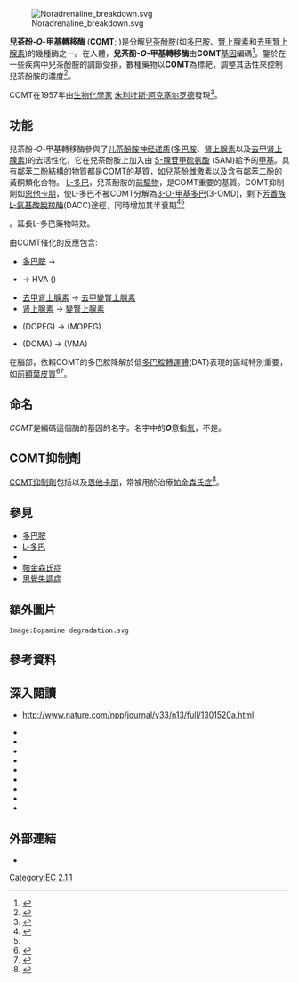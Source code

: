 {{PBB|geneid=1312}}
{{enzyme
| Name = catechol-''O''-methyltransferase
| EC_number = 2.1.1.6
| CAS_number = 9012-25-3
| IUBMB_EC_number = 2/1/1/6
| GO_code = 0016206
| image = 
| width = 
| caption = 
}}
[[File:Noradrenaline_breakdown.svg|thumb]]

'''兒茶酚-''O''-甲基轉移酶''' ('''COMT'''; {{EC number|2.1.1.6}})是分解[[兒茶酚胺|兒茶酚胺]](如[[多巴胺|多巴胺]]、[[腎上腺素|腎上腺素]]和[[去甲腎上腺素|去甲腎上腺素]])的幾種酶之一。在人體，'''兒茶酚-''O''-甲基轉移酶'''由'''COMT'''[[基因|基因]]編碼<ref name="pmid1572656">{{cite journal | vauthors = Grossman MH, Emanuel BS, Budarf ML | title = Chromosomal mapping of the human catechol-O-methyltransferase gene to 22q11.1-q11.2 | journal = Genomics | volume = 12 | issue = 4 | pages = 822–5 | date = April 1992 | pmid = 1572656 | doi = 10.1016/0888-7543(92)90316-K | url =  | issn =  }}</ref>。鑒於在一些疾病中兒茶酚胺的調節受損，數種藥物以'''COMT'''為標靶，調整其活性來控制兒茶酚胺的濃度<ref name="pmid11873938">{{cite journal | vauthors = Tai CH, Wu RM | title = Catechol-O-methyltransferase and Parkinson's disease | journal = Acta Med. Okayama | volume = 56 | issue = 1 | pages = 1–6 | date = February 2002 | pmid = 11873938 | doi =  | url =  | issn =  }}</ref>。

COMT在1957年由[[生物化學家|生物化學家]] [[朱利叶斯·阿克塞尔罗德|朱利叶斯·阿克塞尔罗德]]發現<ref name="pmid13467217">{{cite journal | vauthors = Axelrod J | title = O-Methylation of Epinephrine and Other Catechols in vitro and in vivo | journal = Science | volume = 126 | issue = 3270 | pages = 400–1 | date = August 1957 | pmid = 13467217 | doi = 10.1126/science.126.3270.400 | url =  | issn =  }}</ref>。

== 功能 ==

兒茶酚-''O''-甲基轉移酶參與了[[儿茶酚胺|儿茶酚胺]][[神经递质|神经递质]]([[多巴胺|多巴胺]]、[[肾上腺素|肾上腺素]]以及[[去甲肾上腺素|去甲肾上腺素]])的去活性化，它在兒茶酚胺上加入由 [[S-腺苷甲硫氨酸|S-腺苷甲硫氨酸]] (SAM)給予的[[甲基|甲基]]。具有[[鄰苯二酚|鄰苯二酚]]結構的物質都是COMT的[[基質|基質]]，如兒茶酚雌激素以及含有鄰苯二酚的黃酮類化合物。
[[L-多巴|L-多巴]]，兒茶酚胺的[[前驅物|前驅物]]，是COMT重要的基質。COMT抑制劑如[[恩他卡朋|恩他卡朋]]，使L-多巴不被COMT分解為[[3-O-甲基多巴|3-O-甲基多巴]](3-OMD)，剩下[[芳香族L-氨基酸脫羧酶|芳香族L-氨基酸脫羧酶]](DACC)途徑，同時增加其半衰期<ref name="PD">{{Cite journal
 | author = [[H._M._Ruottinen|H. M. Ruottinen]] & [[U._K._Rinne|U. K. Rinne]]
 | title = COMT inhibition in the treatment of Parkinson's disease
 | journal = [[Journal_of_neurology|Journal of neurology]]
 | volume = 245
 | issue = 11 Suppl 3
 | pages = P25–P34
 | date = 1998 November
 | pmid = 9808337
}}</ref><ref name="pmidhttp://www.ncbi.nlm.nih.gov/pubmed/9591519">{{cite journal| author=Goetz CG| title=Influence of COMT inhibition on levodopa pharmacology and therapy. | journal=Neurology | year= 1998 | volume= 50 | issue= 5 Suppl 5 | pages= S26-30 | pmid=9591519 | doi= | pmc= | url=http://www.ncbi.nlm.nih.gov/entrez/eutils/elink.fcgi?dbfrom=pubmed&tool=sumsearch.org/cite&retmode=ref&cmd=prlinks&id=9591519  }} </ref>。延長L-多巴藥物時效。

由COMT催化的反應包含:
* [[多巴胺|多巴胺]] → {{tsl|en|3-Methoxytyramine||3-Methoxytyramine}}
* {{tsl|en|DOPAC||DOPAC}} → HVA ({{tsl|en|homovanillic acid|高香草酸}})
* [[去甲肾上腺素|去甲肾上腺素]] → [[去甲變腎上腺素|去甲變腎上腺素]]
* [[肾上腺素|肾上腺素]] → [[變腎上腺素|變腎上腺素]]
* {{tsl|en|Dihydroxyphenylethylene glycol||Dihydroxyphenylethylene glycol}} (DOPEG) → {{tsl|en|Methoxyhydroxyphenylglycol||Methoxyhydroxyphenylglycol}} (MOPEG)
* {{tsl|en|3,4-Dihydroxymandelic acid||3,4-Dihydroxymandelic acid}} (DOMA) → {{tsl|en|Vanillylmandelic acid||Vanillylmandelic acid}} (VMA)
在腦部，依賴COMT的多巴胺降解於低[[多巴胺轉運體|多巴胺轉運體]](DAT)表現的區域特別重要，如[[前額葉皮質|前額葉皮質]]<ref name="pmid12535946">{{cite journal | vauthors = Matsumoto M, Weickert CS, Akil M, Lipska BK, Hyde TM, Herman MM, Kleinman JE, Weinberger DR | title = Catechol O-methyltransferase mRNA expression in human and rat brain: evidence for a role in cortical neuronal function | journal = Neuroscience | volume = 116 | issue = 1 | pages = 127–37 | year = 2003 | pmid = 12535946 | doi = 10.1016/S0306-4522(02)00556-0 }}</ref><ref>{{cite journal | vauthors = Karoum F, Chrapusta SJ, Egan MF | title = 3-Methoxytyramine is the Major Metabolite of Released Dopamine in the Rat Frontal Cortex: Reassessment of the Effects of Antipsychotics on the Dynamics of Dopamine Release and Metabolism in the Frontal Cortex, Nucleus Accumbens, and Striatum by a Simple T | journal = Journal of Neurochemistry | volume = 63 | issue = 3 | pages = 972–9 | year = 2002 | pmid = 7914228 | doi = 10.1046/j.1471-4159.1994.63030972.x }}</ref>。

== 命名 ==

''COMT''是編碼這個酶的基因的名字。名字中的'''''O'''''意指[[氧|氧]]，不是''{{tsl|en|arene substitution patterns||ortho}}''。

== COMT抑制劑 ==

[[COMT抑制劑|COMT抑制劑]]包括{{tsl|en|tolcapone|托卡朋}}以及[[恩他卡朋|恩他卡朋]]，常被用於治療[[帕金森氏症|帕金森氏症]]<ref name="pmid17894650">{{cite journal | vauthors = Bonifácio MJ, Palma PN, Almeida L, Soares-da-Silva P | title = Catechol-O-methyltransferase and its inhibitors in Parkinson's disease | journal = CNS Drug Rev | volume = 13 | issue = 3 | pages = 352–79 | year = 2007 | pmid = 17894650 | doi = 10.1111/j.1527-3458.2007.00020.x | url =  | issn =  }}</ref>。

== 參見==
* [[多巴胺|多巴胺]]
* [[L-多巴|L-多巴]]
* {{tsl|en|O-methyltransferase|O-甲基轉移酶}}
* [[帕金森氏症|帕金森氏症]]
* [[思覺失調症|思覺失調症]]
==額外圖片==
<gallery>
 Image:Dopamine degradation.svg
</gallery>
==參考資料==
{{reflist}}

== 深入閱讀 ==
{{refbegin|35em}}
* {{cite journal | vauthors = Wichers M, Aguilera M, Kenis G, Krabbendam L, Myin-Germeys I, Jacobs N, Peeters F, Derom C, Vlietinck R, Mengelers R, Delespaul P, van Os J | title = The Catechol-O-Methyl Transferase Val158Met Polymorphism and Experience of Reward in the Flow of Daily Life | journal = Neuropsychopharmacology | volume = 33 | issue = (2008) 33, 3030–3036 | pages = 3030–6 | year = 2008 | pmid = 17687265 | doi = 10.1038/sj.npp.1301520 }}[http://www.nature.com/npp/journal/v33/n13/full/1301520a.html%20 http://www.nature.com/npp/journal/v33/n13/full/1301520a.html ]
* {{cite journal | vauthors = Trendelenburg U | title = The interaction of transport mechanisms and intracellular enzymes in metabolizing systems | journal = J. Neural Transm. Suppl. | volume = 32 | issue =  | pages = 3–18 | year = 1991 | pmid = 2089098 | doi = 10.1007/978-3-7091-9113-2_1 }}
* {{cite journal | vauthors = Tai CH, Wu RM | title = Catechol-O-methyltransferase and Parkinson's disease | journal = Acta Med. Okayama | volume = 56 | issue = 1 | pages = 1–6 | year = 2002 | pmid = 11873938 | doi =  }}
* {{cite journal | vauthors = Zhu BT | title = On the mechanism of homocysteine pathophysiology and pathogenesis: a unifying hypothesis | journal = Histol. Histopathol. | volume = 17 | issue = 4 | pages = 1283–91 | year = 2003 | pmid = 12371153 | doi =  }}
* {{cite journal | vauthors = Oroszi G, Goldman D | title = Alcoholism: genes and mechanisms | journal = Pharmacogenomics | volume = 5 | issue = 8 | pages = 1037–48 | year = 2005 | pmid = 15584875 | doi = 10.1517/14622416.5.8.1037 }}
* {{cite journal | vauthors = Fan JB, Zhang CS, Gu NF, Li XW, Sun WW, Wang HY, Feng GY, St Clair D, He L | title = Catechol-O-methyltransferase gene Val/Met functional polymorphism and risk of schizophrenia: a large-scale association study plus meta-analysis | journal = Biol. Psychiatry | volume = 57 | issue = 2 | pages = 139–44 | year = 2005 | pmid = 15652872 | doi = 10.1016/j.biopsych.2004.10.018 }}
* {{cite journal | vauthors = Tunbridge EM, Harrison PJ, Weinberger DR | title = Catechol-o-methyltransferase, cognition, and psychosis: Val158Met and beyond | journal = Biol. Psychiatry | volume = 60 | issue = 2 | pages = 141–51 | year = 2006 | pmid = 16476412 | doi = 10.1016/j.biopsych.2005.10.024 }}
* {{cite journal | vauthors = Diaz-Asper CM, Weinberger DR, Goldberg TE | title = Catechol-O-methyltransferase polymorphisms and some implications for cognitive therapeutics | journal = NeuroRx : the journal of the American Society for Experimental NeuroTherapeutics | volume = 3 | issue = 1 | pages = 97–105 | year = 2006 | pmid = 16490416 | pmc = 3593358 | doi = 10.1016/j.nurx.2005.12.010 }}
* {{cite journal | vauthors = Craddock N, Owen MJ, O'Donovan MC | title = The catechol-O-methyl transferase (COMT) gene as a candidate for psychiatric phenotypes: evidence and lessons | journal = Mol. Psychiatry | volume = 11 | issue = 5 | pages = 446–58 | year = 2006 | pmid = 16505837 | doi = 10.1038/sj.mp.4001808 }}
* {{cite journal | vauthors = Frank MJ, Moustafa AA, Haughey HM, Curran T, Hutchison KE | title = Genetic triple dissociation reveals multiple roles for dopamine in reinforcement learning | journal = Proc Natl Acad Sci USA | volume = 104 | issue = 41 | pages = 16311–6 | year = 2007 | pmid = 17913879 | pmc = 2042203 | doi = 10.1073/pnas.0706111104 }}
{{refend}}

== 外部連結 ==
{{Commons category|Catechol O-methyltransferase, COMT}}
* {{MeshName|Catechol+O-Methyltransferase}}

{{Neurotransmitter metabolism enzymes}}
{{One carbon transferases}}
{{Enzymes}}
{{Portal bar|分子生物學|藥理學|border=no}}

{{DEFAULTSORT:Catechol-O-Methyl Transferase}}

[[Category:EC_2.1.1|Category:EC 2.1.1]]